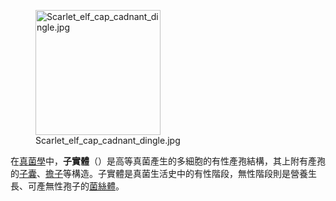[[Image:Scarlet_elf_cap_cadnant_dingle.jpg|200px]]

在[[真菌學|真菌學]]中，'''子實體'''（{{lang-en|Sporocarp、fruiting body}}）是高等真菌產生的多細胞的有性產孢結構，其上附有產孢的[[子囊|子囊]]、[[擔子|擔子]]等構造。子實體是真菌生活史中的有性階段，無性階段則是營養生長、可產無性孢子的[[菌絲體|菌絲體]]。